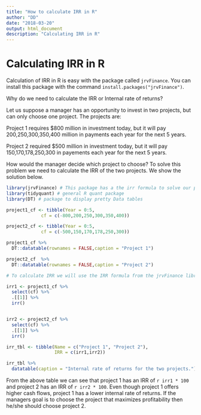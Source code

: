 ```yaml
---
title: "How to calculate IRR in R"
author: "DD"
date: "2018-03-20"
output: html_document
description: "Calculating IRR in R"
---
```


# Calculating IRR in R

Calculation of IRR in R is easy with the package called `jrvFinance`. You can install this package with the command `install.packages("jrvFinance")`.

Why do we need to calculate the IRR or Internal rate of returns?

Let us suppose a manager has an opportunity to invest in two projects, but can only choose one project. The projects are:

Project 1 requires \$800 million in investment today, but it will pay 200,250,300,350,400 million in payments each year for the next 5 years.

Project 2 required \$500 million in investment today, but it will pay 150,170,178,250,300 in payements each year for the next 5 years.

How would the manager decide which project to choose? To solve this problem we need to calculate the IRR of the two projects. We show the solution below.


```r

library(jrvFinance) # This package has a the irr formula to solve our problem
library(tidyquant) # general R quant package 
library(DT) # package to display pretty Data tables

project1_cf <- tibble(Year = 0:5,
             cf = c(-800,200,250,300,350,400))

project2_cf <- tibble(Year = 0:5,
             cf = c(-500,150,170,178,250,300))

project1_cf %>%
  DT::datatable(rownames = FALSE,caption = "Project 1")

project2_cf  %>%
  DT::datatable(rownames = FALSE,caption = "Project 2")

```

```r
# To calculate IRR we will use the IRR formula from the jrvFinance library

irr1 <- project1_cf %>%
  select(cf) %>%
  .[[1]] %>%
  irr()


irr2 <- project2_cf %>%
  select(cf) %>%
  .[[1]] %>%
  irr()

irr_tbl <- tibble(Name = c("Project 1", "Project 2"),
                  IRR = c(irr1,irr2))

irr_tbl %>%
  datatable(caption = "Internal rate of returns for the two projects.")

```


From the above table we can see that project 1 has an IRR of `r irr1 * 100` and project 2 has an IRR of `r irr2 * 100`. Even though project 1 offers higher cash flows, project 1 has a lower internal rate of returns. If the managers goal is to choose the project that maximizes profitability then he/she should choose project 2.










